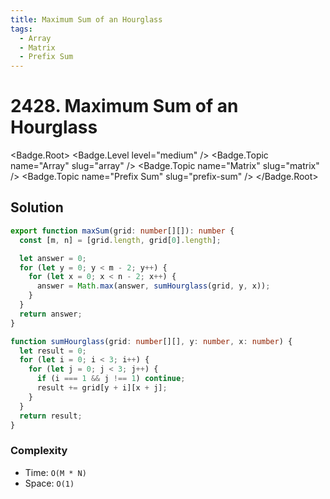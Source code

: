 ```yaml
---
title: Maximum Sum of an Hourglass
tags:
  - Array
  - Matrix
  - Prefix Sum
---
```


# 2428. Maximum Sum of an Hourglass

<Badge.Root>
  <Badge.Level level="medium" />
  <Badge.Topic name="Array" slug="array" />
  <Badge.Topic name="Matrix" slug="matrix" />
  <Badge.Topic name="Prefix Sum" slug="prefix-sum" />
</Badge.Root>

## Solution

```typescript filename="solution.ts" copy
export function maxSum(grid: number[][]): number {
  const [m, n] = [grid.length, grid[0].length];

  let answer = 0;
  for (let y = 0; y < m - 2; y++) {
    for (let x = 0; x < n - 2; x++) {
      answer = Math.max(answer, sumHourglass(grid, y, x));
    }
  }
  return answer;
}

function sumHourglass(grid: number[][], y: number, x: number) {
  let result = 0;
  for (let i = 0; i < 3; i++) {
    for (let j = 0; j < 3; j++) {
      if (i === 1 && j !== 1) continue;
      result += grid[y + i][x + j];
    }
  }
  return result;
}
```

### Complexity

- Time: `O(M * N)`
- Space: `O(1)`

<ProblemLink
  codingSite="leetcode"
  href="https://leetcode.com/problems/maximum-sum-of-an-hourglass"
  title="Maximum Sum of an Hourglass"
/>
